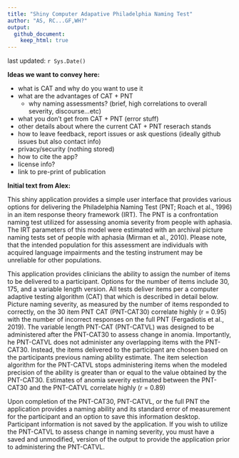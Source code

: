 ```yaml
---
title: "Shiny Computer Adapative Philadelphia Naming Test"
author: "AS, RC...GF,WH?"
output:
  github_document:
    keep_html: true
---
```


last updated: `r Sys.Date()`

**Ideas we want to convey here:**

- what is CAT and why do you want to use it
- what are the advantages of CAT + PNT
  - why naming assessments? (brief, high correlations to overall severity, discourse...etc)
- what you don't get from CAT + PNT (error stuff)
- other details about where the current CAT + PNT reserach stands
- how to leave feedback, report issues or ask questions (ideally github issues but also contact info)
- privacy/security (nothing stored)
- how to cite the app?
- license info?
- link to pre-print of publication


**Initial text from Alex:**

This shiny application provides a simple user interface that provides various options for delivering the Philadelphia Naming Test (PNT; Roach et al., 1996) in an item response theory framework (IRT). The PNT is a confrontation naming test utilized for assessing anomia severity from people with aphasia. The IRT parameters of this model were estimated with an archival picture naming tests set of people with aphasia (Mirman et al., 2010). Please note, that the intended population for this assessment are individuals with acquired language impairments and the testing instrument may be unreliable for other populations.

This application provides clinicians the ability to assign the number of items to be delivered to a participant. Options for the number of items include 30, 175, and a variable length version. All tests deliver items per a computer adaptive testing algorithm (CAT) that which is described in detail below. Picture naming severity, as measured by the number of items responded to correctly, on the 30 item PNT CAT (PNT-CAT30) correlate highly (r = 0.95) with the number of incorrect responses on the full PNT (Fergadiotis et al., 2019). The variable length PNT-CAT (PNT-CATVL) was designed to be administered after the PNT-CAT30 to assess change in anomia. Importantly, he PNT-CATVL does not administer any overlapping items with the PNT-CAT30. Instead, the items delivered to the participant are chosen based on the participants previous naming ability estimate. The item selection algorithm for the PNT-CATVL stops administering items when the modeled precision of the ability is greater than or equal to the value obtained by the PNT-CAT30.  Estimates of anomia severity estimated between the PNT-CAT30 and the PNT-CATVL correlate highly (r = 0.89)

Upon completion of the PNT-CAT30, PNT-CATVL, or the full PNT the application provides a naming ability and its standard error of measurement for the participant and an option to save this information desktop. Participant information is not saved by the application. If you wish to utilize the PNT-CATVL to assess change in naming severity, you must have a saved and unmodified, version of the output to provide the application prior to administering the PNT-CATVL. 
